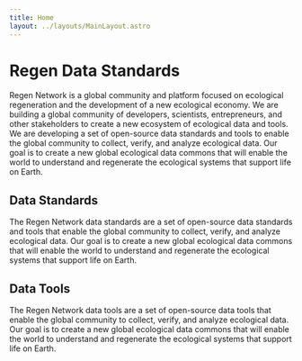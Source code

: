 ```yaml
---
title: Home
layout: ../layouts/MainLayout.astro
---
```


# Regen Data Standards

Regen Network is a global community and platform focused on ecological regeneration and the development of a new ecological economy. We are building a global community of developers, scientists, entrepreneurs, and other stakeholders to create a new ecosystem of ecological data and tools. We are developing a set of open-source data standards and tools to enable the global community to collect, verify, and analyze ecological data. Our goal is to create a new global ecological data commons that will enable the world to understand and regenerate the ecological systems that support life on Earth.

## Data Standards

The Regen Network data standards are a set of open-source data standards and tools that enable the global community to collect, verify, and analyze ecological data. Our goal is to create a new global ecological data commons that will enable the world to understand and regenerate the ecological systems that support life on Earth.

## Data Tools

The Regen Network data tools are a set of open-source data tools that enable the global community to collect, verify, and analyze ecological data. Our goal is to create a new global ecological data commons that will enable the world to understand and regenerate the ecological systems that support life on Earth.